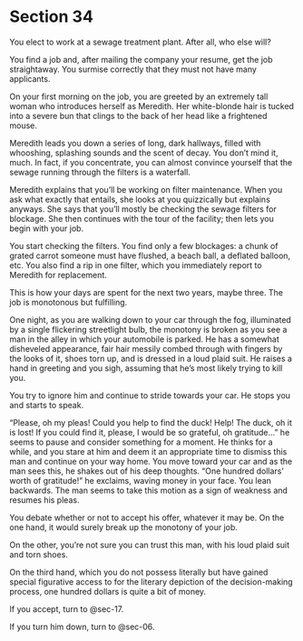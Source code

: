 # Section 34 {#sec-34}

You elect to work at a sewage treatment plant. After all, who else will?

You find a job and, after mailing the company your resume, get the job straightaway. You surmise correctly that they must not have many applicants.

On your first morning on the job, you are greeted by an extremely tall woman who introduces herself as Meredith. Her white-blonde hair is tucked into a severe bun that clings to the back of her head like a frightened mouse.

Meredith leads you down a series of long, dark hallways, filled with whooshing, splashing sounds and the scent of decay. You don’t mind it, much. In fact, if you concentrate, you can almost convince yourself that the sewage running through the filters is a waterfall. 

Meredith explains that you’ll be working on filter maintenance. When you ask what exactly that entails, she looks at you quizzically but explains anyways. She says that you’ll mostly be checking the sewage filters for blockage. She then continues with the tour of the facility; then lets you begin with your job.

You start checking the filters. You find only a few blockages: a chunk of grated carrot someone must have flushed, a beach ball, a deflated balloon, etc. You also find a rip in one filter, which you immediately report to Meredith for replacement.

This is how your days are spent for the next two years, maybe three. The job is monotonous but fulfilling.


One night, as you are walking down to your car through the fog, illuminated by a single flickering streetlight bulb, the monotony is broken as you see a man in the alley in which your automobile is parked. He has a somewhat disheveled appearance, fair hair messily combed through with fingers by the looks of it, shoes torn up, and is dressed in a loud plaid suit. He raises a hand in greeting and you sigh, assuming that he’s most likely trying to kill you. 

You try to ignore him and continue to stride towards your car. He stops you and starts to speak. 

“Please, oh my pleas! Could you help to find the duck! Help! The duck, oh it is lost! If you could find it, please, I would be so grateful, oh gratitude…” he seems to pause and consider something for a moment. He thinks for a while, and you stare at him and deem it an appropriate time to dismiss this man and continue on your way home. You move toward your car and as the man sees this, he shakes out of his deep thoughts. “One hundred dollars’ worth of gratitude!” he exclaims, waving money in your face. You lean backwards. The man seems to take this motion as a sign of weakness and resumes his pleas. 

You debate whether or not to accept his offer, whatever it may be. On the one hand, it would surely break up the monotony of your job.

On the other, you’re not sure you can trust this man, with his loud plaid suit and torn shoes. 

On the third hand, which you do not possess literally but have gained special figurative access to for the literary depiction of the decision-making process, one hundred dollars is quite a bit of money.

If you accept, turn to @sec-17.

If you turn him down, turn to @sec-06.
 
